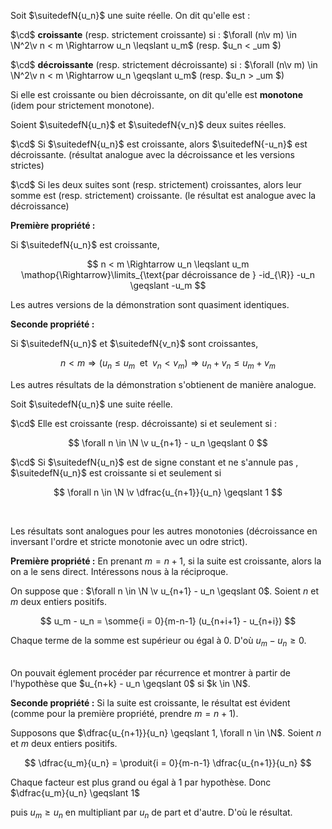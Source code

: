 

<Item type='definition' titre='monotonie'>

Soit $\suitedefN{u_n}$ une suite réelle. On dit qu'elle est :

$\cd$ **croissante** (resp. strictement croissante) si : $\forall (n\v m) \in \N^2\v n < m \Rightarrow u_n \leqslant u_m$ (resp. $u_n < _um $)

$\cd$ **décroissante** (resp. strictement décroissante) si : $\forall (n\v m) \in \N^2\v n < m \Rightarrow u_n \geqslant u_m$ (resp. $u_n > _um $)

Si elle est croissante ou bien décroissante, on dit qu'elle est **monotone** (idem pour strictement monotone).
</Item>

<Item type='proposition' titre='monotonie et opérations'>

Soient $\suitedefN{u_n}$ et $\suitedefN{v_n}$ deux suites réelles.

$\cd$ Si $\suitedefN{u_n}$ est croissante, alors $\suitedefN{-u_n}$ est décroissante. (résultat analogue avec la décroissance et les versions strictes)

$\cd$ Si les deux suites sont (resp. strictement) croissantes, alors leur somme est (resp. strictement) croissante. (le résultat est analogue avec la décroissance)
</Item>

<Hideable type='démonstration' titre=''>

**Première propriété :** 
<Indent>

Si $\suitedefN{u_n}$ est croissante,

$$
n < m \Rightarrow u_n \leqslant u_m \mathop{\Rightarrow}\limits_{\text{par décroissance de } -id_{\R}} -u_n \geqslant -u_m
$$
 
Les autres versions de la démonstration sont quasiment identiques.
</Indent>

**Seconde propriété :**
<Indent>

Si $\suitedefN{u_n}$ et $\suitedefN{v_n}$ sont croissantes, 

$$
n < m \Rightarrow (u_n \leqslant u_m \; \text{ et }\;  v_n < v_m ) \Rightarrow u_n + v_n \leqslant u_m + v_m
$$ 

Les autres résultats de la démonstration s'obtienent de manière analogue.
</Indent>
</Hideable>

<Item type='proposition' titre='critères de monotonie'>

Soit $\suitedefN{u_n}$ une suite réelle.

$\cd$ Elle est croissante (resp. décroissante) si et seulement si : 

$$
\forall n \in \N \v  u_{n+1} - u_n \geqslant 0
$$ 

$\cd$ Si $\suitedefN{u_n}$ est de signe constant et ne s'annule pas , $\suitedefN{u_n}$ est croissante si et seulement si 

$$
 \forall n \in \N \v \dfrac{u_{n+1}}{u_n} \geqslant 1
$$

<br/>

Les résultats sont analogues pour les autres monotonies (décroissance en inversant l'ordre et stricte monotonie avec un odre strict).
</Item>

<Hideable type='démonstration' titre=''>

**Première propriété :** En prenant $m = n+1$, si la suite est croissante, alors la on a le sens direct. Intéressons nous à la réciproque.

<Indent>

On suppose que : $\forall n \in \N \v u_{n+1} - u_n \geqslant 0$. Soient $n$ et $m$ deux entiers positifs. 

$$
u_m - u_n = \somme{i = 0}{m-n-1} (u_{n+i+1} - u_{n+i})
$$

Chaque terme de la somme est supérieur ou égal à $0$. D'où $u_m - u_n \geqslant 0$. 

<br/>
On pouvait églement procéder par récurrence et montrer à partir de l'hypothèse que $u_{n+k} - u_n \geqslant 0$ si $k \in \N$. 

<br/>

</Indent>

**Seconde propriété :** Si la suite est croissante, le résultat est évident (comme pour la première propriété, prendre $m = n+1$).

<Indent>

Supposons que $\dfrac{u_{n+1}}{u_n} \geqslant 1, \forall n \in \N$. Soient $n$ et $m$ deux entiers positifs. 

$$
\dfrac{u_m}{u_n} = \produit{i = 0}{m-n-1} \dfrac{u_{n+1}}{u_n}
$$ 

Chaque facteur est plus grand ou égal à $1$ par hypothèse. Donc $\dfrac{u_m}{u_n} \geqslant 1$ 

puis $u_m \geqslant u_n$ en multipliant par $u_n$ de part et d'autre. D'où le résultat.
</Indent>

</Hideable>